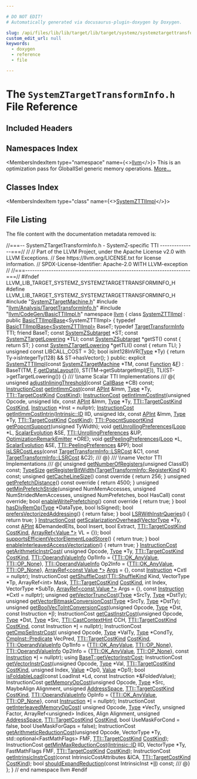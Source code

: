 ```yaml
---

# DO NOT EDIT!
# Automatically generated via docusaurus-plugin-doxygen by Doxygen.

slug: /api/files/lib/lib/target/lib/target/systemz/systemztargettransforminfo-h
custom_edit_url: null
keywords:
  - doxygen
  - reference
  - file

---
```





# The `SystemZTargetTransformInfo.h` File Reference

<DoxygenPage pluginConfig={pluginConfig}>



## Included Headers

<IncludesList>
<IncludesListItem
  filePath="SystemZTargetMachine.h"
  permalink="/docs/api/files/lib/lib/target/lib/target/systemz/systemztargetmachine-h"
  isLocal="true" />
<IncludesListItem
  filePath="llvm/Analysis/TargetTransformInfo.h"
  permalink="/docs/api/files/include/include/llvm/include/llvm/analysis/targettransforminfo-h"
  isLocal="true" />
<IncludesListItem
  filePath="llvm/CodeGen/BasicTTIImpl.h"
  permalink="/docs/api/files/include/include/llvm/include/llvm/codegen/basicttiimpl-h"
  isLocal="true" />
</IncludesList>

## Namespaces Index

<MembersIndex>

<MembersIndexItem
  type="namespace"
  name={<><a href="/docs/api/namespaces/llvm">llvm</a></>}>
This is an optimization pass for GlobalISel generic memory operations. <a href="/docs/api/namespaces/llvm/#details">More...</a>
</MembersIndexItem>

</MembersIndex>

## Classes Index

<MembersIndex>

<MembersIndexItem
  type="class"
  name={<><a href="/docs/api/classes/llvm/systemzttiimpl">SystemZTTIImpl</a></>}>
</MembersIndexItem>

</MembersIndex>


## File Listing

The file content with the documentation metadata removed is:

<ProgramListing>

<Link id="l00001" /><CodeLine lineNumber="1"><Highlight kind="comment">//===-- SystemZTargetTransformInfo.h - SystemZ-specific TTI ---------------===//</Highlight><Highlight kind="normal"></Highlight></CodeLine>
<Link id="l00002" /><CodeLine lineNumber="2"><Highlight kind="normal"></Highlight><Highlight kind="comment">//</Highlight><Highlight kind="normal"></Highlight></CodeLine>
<Link id="l00003" /><CodeLine lineNumber="3"><Highlight kind="normal"></Highlight><Highlight kind="comment">// Part of the LLVM Project, under the Apache License v2.0 with LLVM Exceptions.</Highlight><Highlight kind="normal"></Highlight></CodeLine>
<Link id="l00004" /><CodeLine lineNumber="4"><Highlight kind="normal"></Highlight><Highlight kind="comment">// See https://llvm.org/LICENSE.txt for license information.</Highlight><Highlight kind="normal"></Highlight></CodeLine>
<Link id="l00005" /><CodeLine lineNumber="5"><Highlight kind="normal"></Highlight><Highlight kind="comment">// SPDX-License-Identifier: Apache-2.0 WITH LLVM-exception</Highlight><Highlight kind="normal"></Highlight></CodeLine>
<Link id="l00006" /><CodeLine lineNumber="6"><Highlight kind="normal"></Highlight><Highlight kind="comment">//</Highlight><Highlight kind="normal"></Highlight></CodeLine>
<Link id="l00007" /><CodeLine lineNumber="7"><Highlight kind="normal"></Highlight><Highlight kind="comment">//===----------------------------------------------------------------------===//</Highlight><Highlight kind="normal"></Highlight></CodeLine>
<Link id="l00008" /><CodeLine lineNumber="8"><Highlight kind="normal"></Highlight></CodeLine>
<Link id="l00009" /><CodeLine lineNumber="9"><Highlight kind="normal"></Highlight><Highlight kind="preprocessor">#ifndef LLVM&#95;LIB&#95;TARGET&#95;SYSTEMZ&#95;SYSTEMZTARGETTRANSFORMINFO&#95;H</Highlight><Highlight kind="normal"></Highlight></CodeLine>
<Link id="l00010" /><CodeLine lineNumber="10"><Highlight kind="normal"></Highlight><Highlight kind="preprocessor">#define LLVM&#95;LIB&#95;TARGET&#95;SYSTEMZ&#95;SYSTEMZTARGETTRANSFORMINFO&#95;H</Highlight><Highlight kind="normal"></Highlight></CodeLine>
<Link id="l00011" /><CodeLine lineNumber="11"><Highlight kind="normal"></Highlight></CodeLine>
<Link id="l00012" /><CodeLine lineNumber="12"><Highlight kind="normal"></Highlight><Highlight kind="preprocessor">#include &quot;<a href="/docs/api/files/lib/lib/target/lib/target/systemz/systemztargetmachine-h">SystemZTargetMachine.h</a>&quot;</Highlight><Highlight kind="normal"></Highlight></CodeLine>
<Link id="l00013" /><CodeLine lineNumber="13"><Highlight kind="normal"></Highlight><Highlight kind="preprocessor">#include &quot;<a href="/docs/api/files/include/include/llvm/include/llvm/analysis/targettransforminfo-h">llvm/Analysis/TargetTransformInfo.h</a>&quot;</Highlight><Highlight kind="normal"></Highlight></CodeLine>
<Link id="l00014" /><CodeLine lineNumber="14"><Highlight kind="normal"></Highlight><Highlight kind="preprocessor">#include &quot;<a href="/docs/api/files/include/include/llvm/include/llvm/codegen/basicttiimpl-h">llvm/CodeGen/BasicTTIImpl.h</a>&quot;</Highlight><Highlight kind="normal"></Highlight></CodeLine>
<Link id="l00015" /><CodeLine lineNumber="15"><Highlight kind="normal"></Highlight></CodeLine>
<Link id="l00016" /><CodeLine lineNumber="16"><Highlight kind="normal"></Highlight><Highlight kind="keyword">namespace </Highlight><Highlight kind="normal"><a href="/docs/api/namespaces/llvm">llvm</a> &#123;</Highlight></CodeLine>
<Link id="l00017" /><CodeLine lineNumber="17"><Highlight kind="normal"></Highlight></CodeLine>
<Link id="l00018" /><CodeLine lineNumber="18" lineLink="/docs/api/classes/llvm/systemzttiimpl"><Highlight kind="normal"></Highlight><Highlight kind="keyword">class </Highlight><Highlight kind="normal"><a href="/docs/api/classes/llvm/systemzttiimpl/#a20f20bb8702090be204a92669b93427b">SystemZTTIImpl</a> : </Highlight><Highlight kind="keyword">public</Highlight><Highlight kind="normal"> <a href="/docs/api/classes/llvm/basicttiimplbase/#af27fe55e5ff1f0cb622c503314c9faa3">BasicTTIImplBase</a>&lt;SystemZTTIImpl&gt; &#123;</Highlight></CodeLine>
<Link id="l00019" /><CodeLine lineNumber="19"><Highlight kind="normal">  </Highlight><Highlight kind="keyword">typedef</Highlight><Highlight kind="normal"> <a href="/docs/api/classes/llvm/basicttiimplbase/#af27fe55e5ff1f0cb622c503314c9faa3">BasicTTIImplBase&lt;SystemZTTIImpl&gt;</a> BaseT;</Highlight></CodeLine>
<Link id="l00020" /><CodeLine lineNumber="20"><Highlight kind="normal">  </Highlight><Highlight kind="keyword">typedef</Highlight><Highlight kind="normal"> <a href="/docs/api/classes/llvm/targettransforminfo">TargetTransformInfo</a> TTI;</Highlight></CodeLine>
<Link id="l00021" /><CodeLine lineNumber="21"><Highlight kind="normal">  </Highlight><Highlight kind="keyword">friend</Highlight><Highlight kind="normal"> BaseT;</Highlight></CodeLine>
<Link id="l00022" /><CodeLine lineNumber="22"><Highlight kind="normal"></Highlight></CodeLine>
<Link id="l00023" /><CodeLine lineNumber="23"><Highlight kind="normal">  </Highlight><Highlight kind="keyword">const</Highlight><Highlight kind="normal"> <a href="/docs/api/classes/llvm/systemzsubtarget">SystemZSubtarget</a> &#42;ST;</Highlight></CodeLine>
<Link id="l00024" /><CodeLine lineNumber="24"><Highlight kind="normal">  </Highlight><Highlight kind="keyword">const</Highlight><Highlight kind="normal"> <a href="/docs/api/classes/llvm/systemztargetlowering">SystemZTargetLowering</a> &#42;TLI;</Highlight></CodeLine>
<Link id="l00025" /><CodeLine lineNumber="25"><Highlight kind="normal"></Highlight></CodeLine>
<Link id="l00026" /><CodeLine lineNumber="26"><Highlight kind="normal">  </Highlight><Highlight kind="keyword">const</Highlight><Highlight kind="normal"> <a href="/docs/api/classes/llvm/systemzsubtarget">SystemZSubtarget</a> &#42;getST()</Highlight><Highlight kind="keyword"> const </Highlight><Highlight kind="normal">&#123; </Highlight><Highlight kind="keywordflow">return</Highlight><Highlight kind="normal"> ST; &#125;</Highlight></CodeLine>
<Link id="l00027" /><CodeLine lineNumber="27"><Highlight kind="normal">  </Highlight><Highlight kind="keyword">const</Highlight><Highlight kind="normal"> <a href="/docs/api/classes/llvm/systemztargetlowering">SystemZTargetLowering</a> &#42;getTLI()</Highlight><Highlight kind="keyword"> const </Highlight><Highlight kind="normal">&#123; </Highlight><Highlight kind="keywordflow">return</Highlight><Highlight kind="normal"> TLI; &#125;</Highlight></CodeLine>
<Link id="l00028" /><CodeLine lineNumber="28"><Highlight kind="normal"></Highlight></CodeLine>
<Link id="l00029" /><CodeLine lineNumber="29"><Highlight kind="normal">  </Highlight><Highlight kind="keywordtype">unsigned</Highlight><Highlight kind="normal"> </Highlight><Highlight kind="keyword">const</Highlight><Highlight kind="normal"> LIBCALL&#95;COST = 30;</Highlight></CodeLine>
<Link id="l00030" /><CodeLine lineNumber="30"><Highlight kind="normal"></Highlight></CodeLine>
<Link id="l00031" /><CodeLine lineNumber="31"><Highlight kind="normal">  </Highlight><Highlight kind="keywordtype">bool</Highlight><Highlight kind="normal"> isInt128InVR(<a href="/docs/api/classes/llvm/type">Type</a> &#42;Ty) &#123; </Highlight><Highlight kind="keywordflow">return</Highlight><Highlight kind="normal"> Ty-&gt;isIntegerTy(128) &amp;&amp; ST-&gt;hasVector(); &#125;</Highlight></CodeLine>
<Link id="l00032" /><CodeLine lineNumber="32"><Highlight kind="normal"></Highlight></CodeLine>
<Link id="l00033" /><CodeLine lineNumber="33"><Highlight kind="normal"></Highlight><Highlight kind="keyword">public</Highlight><Highlight kind="normal">:</Highlight></CodeLine>
<Link id="l00034" /><CodeLine lineNumber="34" lineLink="/docs/api/classes/llvm/systemzttiimpl/#a20f20bb8702090be204a92669b93427b"><Highlight kind="normal">  </Highlight><Highlight kind="keyword">explicit</Highlight><Highlight kind="normal"> <a href="/docs/api/classes/llvm/systemzttiimpl/#a20f20bb8702090be204a92669b93427b">SystemZTTIImpl</a>(</Highlight><Highlight kind="keyword">const</Highlight><Highlight kind="normal"> <a href="/docs/api/classes/llvm/systemztargetmachine">SystemZTargetMachine</a> &#42;TM, </Highlight><Highlight kind="keyword">const</Highlight><Highlight kind="normal"> <a href="/docs/api/classes/llvm/function">Function</a> &amp;<a href="/docs/api/files/lib/lib/support/md5-cpp/#a96d73bbd7af15cb1fc38c3f4a3bd82e9">F</a>)</Highlight></CodeLine>
<Link id="l00035" /><CodeLine lineNumber="35"><Highlight kind="normal">      : BaseT(TM, <a href="/docs/api/files/lib/lib/support/md5-cpp/#a96d73bbd7af15cb1fc38c3f4a3bd82e9">F</a>.<a href="/docs/api/classes/llvm/targettransforminfoimplbase/#a01aadd7eea7124cd9f5cd7cea37d8dab">getDataLayout</a>()), ST(TM-&gt;getSubtargetImpl(<a href="/docs/api/files/lib/lib/support/md5-cpp/#a96d73bbd7af15cb1fc38c3f4a3bd82e9">F</a>)),</Highlight></CodeLine>
<Link id="l00036" /><CodeLine lineNumber="36"><Highlight kind="normal">        TLI(ST-&gt;getTargetLowering()) &#123;&#125;</Highlight></CodeLine>
<Link id="l00037" /><CodeLine lineNumber="37"><Highlight kind="normal"></Highlight><Highlight kind="comment"></Highlight></CodeLine>
<Link id="l00038" /><CodeLine lineNumber="38"><Highlight kind="comment">  /// \\name Scalar TTI Implementations</Highlight></CodeLine>
<Link id="l00039" /><CodeLine lineNumber="39"><Highlight kind="comment">  /// @&#123;</Highlight><Highlight kind="normal"></Highlight></CodeLine>
<Link id="l00040" /><CodeLine lineNumber="40"><Highlight kind="normal"></Highlight></CodeLine>
<Link id="l00041" /><CodeLine lineNumber="41"><Highlight kind="normal">  </Highlight><Highlight kind="keywordtype">unsigned</Highlight><Highlight kind="normal"> <a href="/docs/api/classes/llvm/systemzttiimpl/#a6396da6d0b65cef8693b0aedd06f31e3">adjustInliningThreshold</a>(</Highlight><Highlight kind="keyword">const</Highlight><Highlight kind="normal"> <a href="/docs/api/classes/llvm/callbase">CallBase</a> &#42;CB) </Highlight><Highlight kind="keyword">const</Highlight><Highlight kind="normal">;</Highlight></CodeLine>
<Link id="l00042" /><CodeLine lineNumber="42"><Highlight kind="normal"></Highlight></CodeLine>
<Link id="l00043" /><CodeLine lineNumber="43"><Highlight kind="normal">  <a href="/docs/api/classes/llvm/instructioncost">InstructionCost</a> <a href="/docs/api/classes/llvm/systemzttiimpl/#a16e32182d059b74f0c3af9ccbd5ec57a">getIntImmCost</a>(</Highlight><Highlight kind="keyword">const</Highlight><Highlight kind="normal"> <a href="/docs/api/classes/llvm/apint">APInt</a> &amp;Imm, <a href="/docs/api/classes/llvm/type">Type</a> &#42;Ty,</Highlight></CodeLine>
<Link id="l00044" /><CodeLine lineNumber="44"><Highlight kind="normal">                                <a href="/docs/api/classes/llvm/targettransforminfo/#a706f223f760b55668fbae74202b816bb">TTI::TargetCostKind</a> <a href="/docs/api/files/lib/lib/analysis/costmodel-cpp/#a162d8b2b3865594d1e14d828d2b8336a">CostKind</a>);</Highlight></CodeLine>
<Link id="l00045" /><CodeLine lineNumber="45"><Highlight kind="normal"></Highlight></CodeLine>
<Link id="l00046" /><CodeLine lineNumber="46"><Highlight kind="normal">  <a href="/docs/api/classes/llvm/instructioncost">InstructionCost</a> <a href="/docs/api/classes/llvm/systemzttiimpl/#ac930342d40facdf25b725f3b07c968e6">getIntImmCostInst</a>(</Highlight><Highlight kind="keywordtype">unsigned</Highlight><Highlight kind="normal"> Opcode, </Highlight><Highlight kind="keywordtype">unsigned</Highlight><Highlight kind="normal"> Idx,</Highlight></CodeLine>
<Link id="l00047" /><CodeLine lineNumber="47"><Highlight kind="normal">                                    </Highlight><Highlight kind="keyword">const</Highlight><Highlight kind="normal"> <a href="/docs/api/classes/llvm/apint">APInt</a> &amp;Imm, <a href="/docs/api/classes/llvm/type">Type</a> &#42;Ty,</Highlight></CodeLine>
<Link id="l00048" /><CodeLine lineNumber="48"><Highlight kind="normal">                                    <a href="/docs/api/classes/llvm/targettransforminfo/#a706f223f760b55668fbae74202b816bb">TTI::TargetCostKind</a> <a href="/docs/api/files/lib/lib/analysis/costmodel-cpp/#a162d8b2b3865594d1e14d828d2b8336a">CostKind</a>,</Highlight></CodeLine>
<Link id="l00049" /><CodeLine lineNumber="49"><Highlight kind="normal">                                    <a href="/docs/api/classes/llvm/instruction">Instruction</a> &#42;Inst = </Highlight><Highlight kind="keyword">nullptr</Highlight><Highlight kind="normal">);</Highlight></CodeLine>
<Link id="l00050" /><CodeLine lineNumber="50"><Highlight kind="normal">  <a href="/docs/api/classes/llvm/instructioncost">InstructionCost</a> <a href="/docs/api/classes/llvm/systemzttiimpl/#ae6ef5f0ba206c999c821489993e46edb">getIntImmCostIntrin</a>(<a href="/docs/api/namespaces/llvm/intrinsic/#a80add6b3b1cdaec560907995127adc16">Intrinsic::ID</a> IID, </Highlight><Highlight kind="keywordtype">unsigned</Highlight><Highlight kind="normal"> Idx,</Highlight></CodeLine>
<Link id="l00051" /><CodeLine lineNumber="51"><Highlight kind="normal">                                      </Highlight><Highlight kind="keyword">const</Highlight><Highlight kind="normal"> <a href="/docs/api/classes/llvm/apint">APInt</a> &amp;Imm, <a href="/docs/api/classes/llvm/type">Type</a> &#42;Ty,</Highlight></CodeLine>
<Link id="l00052" /><CodeLine lineNumber="52"><Highlight kind="normal">                                      <a href="/docs/api/classes/llvm/targettransforminfo/#a706f223f760b55668fbae74202b816bb">TTI::TargetCostKind</a> <a href="/docs/api/files/lib/lib/analysis/costmodel-cpp/#a162d8b2b3865594d1e14d828d2b8336a">CostKind</a>);</Highlight></CodeLine>
<Link id="l00053" /><CodeLine lineNumber="53"><Highlight kind="normal"></Highlight></CodeLine>
<Link id="l00054" /><CodeLine lineNumber="54"><Highlight kind="normal">  <a href="/docs/api/classes/llvm/targettransforminfo/#aa4c17e89b1ef061ed69f42b7cee93dbe">TTI::PopcntSupportKind</a> <a href="/docs/api/classes/llvm/systemzttiimpl/#a2c79f9c396826f7d6442ad29d9c8561a">getPopcntSupport</a>(</Highlight><Highlight kind="keywordtype">unsigned</Highlight><Highlight kind="normal"> TyWidth);</Highlight></CodeLine>
<Link id="l00055" /><CodeLine lineNumber="55"><Highlight kind="normal"></Highlight></CodeLine>
<Link id="l00056" /><CodeLine lineNumber="56"><Highlight kind="normal">  </Highlight><Highlight kind="keywordtype">void</Highlight><Highlight kind="normal"> <a href="/docs/api/classes/llvm/systemzttiimpl/#a99733e87982c752be1218b2d87e592b9">getUnrollingPreferences</a>(<a href="/docs/api/classes/llvm/loop">Loop</a> &#42;L, <a href="/docs/api/classes/llvm/scalarevolution">ScalarEvolution</a> &amp;SE,</Highlight></CodeLine>
<Link id="l00057" /><CodeLine lineNumber="57"><Highlight kind="normal">                               <a href="/docs/api/structs/llvm/targettransforminfo/unrollingpreferences">TTI::UnrollingPreferences</a> &amp;UP,</Highlight></CodeLine>
<Link id="l00058" /><CodeLine lineNumber="58"><Highlight kind="normal">                               <a href="/docs/api/classes/llvm/optimizationremarkemitter">OptimizationRemarkEmitter</a> &#42;ORE);</Highlight></CodeLine>
<Link id="l00059" /><CodeLine lineNumber="59"><Highlight kind="normal"></Highlight></CodeLine>
<Link id="l00060" /><CodeLine lineNumber="60"><Highlight kind="normal">  </Highlight><Highlight kind="keywordtype">void</Highlight><Highlight kind="normal"> <a href="/docs/api/classes/llvm/systemzttiimpl/#a04bb162707335d2cfac99b1fcd9a387a">getPeelingPreferences</a>(<a href="/docs/api/classes/llvm/loop">Loop</a> &#42;L, <a href="/docs/api/classes/llvm/scalarevolution">ScalarEvolution</a> &amp;SE,</Highlight></CodeLine>
<Link id="l00061" /><CodeLine lineNumber="61"><Highlight kind="normal">                             <a href="/docs/api/structs/llvm/targettransforminfo/peelingpreferences">TTI::PeelingPreferences</a> &amp;PP);</Highlight></CodeLine>
<Link id="l00062" /><CodeLine lineNumber="62"><Highlight kind="normal"></Highlight></CodeLine>
<Link id="l00063" /><CodeLine lineNumber="63"><Highlight kind="normal">  </Highlight><Highlight kind="keywordtype">bool</Highlight><Highlight kind="normal"> <a href="/docs/api/classes/llvm/systemzttiimpl/#aa07ee4a285d3e3e144b27bdd1cb7529b">isLSRCostLess</a>(</Highlight><Highlight kind="keyword">const</Highlight><Highlight kind="normal"> <a href="/docs/api/structs/llvm/targettransforminfo/lsrcost">TargetTransformInfo::LSRCost</a> &amp;C1,</Highlight></CodeLine>
<Link id="l00064" /><CodeLine lineNumber="64"><Highlight kind="normal">                     </Highlight><Highlight kind="keyword">const</Highlight><Highlight kind="normal"> <a href="/docs/api/structs/llvm/targettransforminfo/lsrcost">TargetTransformInfo::LSRCost</a> &amp;C2);</Highlight><Highlight kind="comment"></Highlight></CodeLine>
<Link id="l00065" /><CodeLine lineNumber="65"><Highlight kind="comment">  /// @&#125;</Highlight><Highlight kind="normal"></Highlight></CodeLine>
<Link id="l00066" /><CodeLine lineNumber="66"><Highlight kind="normal"></Highlight><Highlight kind="comment"></Highlight></CodeLine>
<Link id="l00067" /><CodeLine lineNumber="67"><Highlight kind="comment">  /// \\name Vector TTI Implementations</Highlight></CodeLine>
<Link id="l00068" /><CodeLine lineNumber="68"><Highlight kind="comment">  /// @&#123;</Highlight><Highlight kind="normal"></Highlight></CodeLine>
<Link id="l00069" /><CodeLine lineNumber="69"><Highlight kind="normal"></Highlight></CodeLine>
<Link id="l00070" /><CodeLine lineNumber="70"><Highlight kind="normal">  </Highlight><Highlight kind="keywordtype">unsigned</Highlight><Highlight kind="normal"> <a href="/docs/api/classes/llvm/systemzttiimpl/#a2c3592225ac76b22e45e2a24dc159be8">getNumberOfRegisters</a>(</Highlight><Highlight kind="keywordtype">unsigned</Highlight><Highlight kind="normal"> ClassID) </Highlight><Highlight kind="keyword">const</Highlight><Highlight kind="normal">;</Highlight></CodeLine>
<Link id="l00071" /><CodeLine lineNumber="71"><Highlight kind="normal">  <a href="/docs/api/classes/llvm/typesize">TypeSize</a> <a href="/docs/api/classes/llvm/systemzttiimpl/#ad57ed85603b397523b651a6fc8feff16">getRegisterBitWidth</a>(<a href="/docs/api/classes/llvm/targettransforminfo/#a8bb3b1ccf19b8c85429b777dfa4a0166">TargetTransformInfo::RegisterKind</a> K) </Highlight><Highlight kind="keyword">const</Highlight><Highlight kind="normal">;</Highlight></CodeLine>
<Link id="l00072" /><CodeLine lineNumber="72"><Highlight kind="normal"></Highlight></CodeLine>
<Link id="l00073" /><CodeLine lineNumber="73" lineLink="/docs/api/classes/llvm/systemzttiimpl/#ae7e78a33281eaaf235064ff5e757008b"><Highlight kind="normal">  </Highlight><Highlight kind="keywordtype">unsigned</Highlight><Highlight kind="normal"> <a href="/docs/api/classes/llvm/systemzttiimpl/#ae7e78a33281eaaf235064ff5e757008b">getCacheLineSize</a>()</Highlight><Highlight kind="keyword"> const override </Highlight><Highlight kind="normal">&#123; </Highlight><Highlight kind="keywordflow">return</Highlight><Highlight kind="normal"> 256; &#125;</Highlight></CodeLine>
<Link id="l00074" /><CodeLine lineNumber="74" lineLink="/docs/api/classes/llvm/systemzttiimpl/#a6fbe51caa31457ddd03d9bbfd66ec197"><Highlight kind="normal">  </Highlight><Highlight kind="keywordtype">unsigned</Highlight><Highlight kind="normal"> <a href="/docs/api/classes/llvm/systemzttiimpl/#a6fbe51caa31457ddd03d9bbfd66ec197">getPrefetchDistance</a>()</Highlight><Highlight kind="keyword"> const override </Highlight><Highlight kind="normal">&#123; </Highlight><Highlight kind="keywordflow">return</Highlight><Highlight kind="normal"> 4500; &#125;</Highlight></CodeLine>
<Link id="l00075" /><CodeLine lineNumber="75"><Highlight kind="normal">  </Highlight><Highlight kind="keywordtype">unsigned</Highlight><Highlight kind="normal"> <a href="/docs/api/classes/llvm/systemzttiimpl/#a5c9480a0457113135f239eea6aa9bbf2">getMinPrefetchStride</a>(</Highlight><Highlight kind="keywordtype">unsigned</Highlight><Highlight kind="normal"> NumMemAccesses,</Highlight></CodeLine>
<Link id="l00076" /><CodeLine lineNumber="76"><Highlight kind="normal">                                </Highlight><Highlight kind="keywordtype">unsigned</Highlight><Highlight kind="normal"> NumStridedMemAccesses,</Highlight></CodeLine>
<Link id="l00077" /><CodeLine lineNumber="77"><Highlight kind="normal">                                </Highlight><Highlight kind="keywordtype">unsigned</Highlight><Highlight kind="normal"> NumPrefetches,</Highlight></CodeLine>
<Link id="l00078" /><CodeLine lineNumber="78"><Highlight kind="normal">                                </Highlight><Highlight kind="keywordtype">bool</Highlight><Highlight kind="normal"> HasCall) </Highlight><Highlight kind="keyword">const override</Highlight><Highlight kind="normal">;</Highlight></CodeLine>
<Link id="l00079" /><CodeLine lineNumber="79" lineLink="/docs/api/classes/llvm/systemzttiimpl/#a22cede6f1910f2680b755260e7f19f31"><Highlight kind="normal">  </Highlight><Highlight kind="keywordtype">bool</Highlight><Highlight kind="normal"> <a href="/docs/api/classes/llvm/systemzttiimpl/#a22cede6f1910f2680b755260e7f19f31">enableWritePrefetching</a>()</Highlight><Highlight kind="keyword"> const override </Highlight><Highlight kind="normal">&#123; </Highlight><Highlight kind="keywordflow">return</Highlight><Highlight kind="normal"> </Highlight><Highlight kind="keyword">true</Highlight><Highlight kind="normal">; &#125;</Highlight></CodeLine>
<Link id="l00080" /><CodeLine lineNumber="80"><Highlight kind="normal"></Highlight></CodeLine>
<Link id="l00081" /><CodeLine lineNumber="81"><Highlight kind="normal">  </Highlight><Highlight kind="keywordtype">bool</Highlight><Highlight kind="normal"> <a href="/docs/api/classes/llvm/systemzttiimpl/#af06956f4bacf1c2d150c176648e0b244">hasDivRemOp</a>(<a href="/docs/api/classes/llvm/type">Type</a> &#42;DataType, </Highlight><Highlight kind="keywordtype">bool</Highlight><Highlight kind="normal"> IsSigned);</Highlight></CodeLine>
<Link id="l00082" /><CodeLine lineNumber="82" lineLink="/docs/api/classes/llvm/systemzttiimpl/#af74190c25e29bc3bcc7ed354247a626e"><Highlight kind="normal">  </Highlight><Highlight kind="keywordtype">bool</Highlight><Highlight kind="normal"> <a href="/docs/api/classes/llvm/systemzttiimpl/#af74190c25e29bc3bcc7ed354247a626e">prefersVectorizedAddressing</a>() &#123; </Highlight><Highlight kind="keywordflow">return</Highlight><Highlight kind="normal"> </Highlight><Highlight kind="keyword">false</Highlight><Highlight kind="normal">; &#125;</Highlight></CodeLine>
<Link id="l00083" /><CodeLine lineNumber="83" lineLink="/docs/api/classes/llvm/systemzttiimpl/#ad93835d1a6eb93fe9b8db8cb0d887b34"><Highlight kind="normal">  </Highlight><Highlight kind="keywordtype">bool</Highlight><Highlight kind="normal"> <a href="/docs/api/classes/llvm/systemzttiimpl/#ad93835d1a6eb93fe9b8db8cb0d887b34">LSRWithInstrQueries</a>() &#123; </Highlight><Highlight kind="keywordflow">return</Highlight><Highlight kind="normal"> </Highlight><Highlight kind="keyword">true</Highlight><Highlight kind="normal">; &#125;</Highlight></CodeLine>
<Link id="l00084" /><CodeLine lineNumber="84"><Highlight kind="normal">  <a href="/docs/api/classes/llvm/instructioncost">InstructionCost</a> <a href="/docs/api/classes/llvm/systemzttiimpl/#abf54ff8f66bc899700aaf8887f85313c">getScalarizationOverhead</a>(<a href="/docs/api/classes/llvm/vectortype">VectorType</a> &#42;Ty,</Highlight></CodeLine>
<Link id="l00085" /><CodeLine lineNumber="85"><Highlight kind="normal">                                           </Highlight><Highlight kind="keyword">const</Highlight><Highlight kind="normal"> <a href="/docs/api/classes/llvm/apint">APInt</a> &amp;DemandedElts,</Highlight></CodeLine>
<Link id="l00086" /><CodeLine lineNumber="86"><Highlight kind="normal">                                           </Highlight><Highlight kind="keywordtype">bool</Highlight><Highlight kind="normal"> Insert, </Highlight><Highlight kind="keywordtype">bool</Highlight><Highlight kind="normal"> Extract,</Highlight></CodeLine>
<Link id="l00087" /><CodeLine lineNumber="87"><Highlight kind="normal">                                           <a href="/docs/api/classes/llvm/targettransforminfo/#a706f223f760b55668fbae74202b816bb">TTI::TargetCostKind</a> <a href="/docs/api/files/lib/lib/analysis/costmodel-cpp/#a162d8b2b3865594d1e14d828d2b8336a">CostKind</a>,</Highlight></CodeLine>
<Link id="l00088" /><CodeLine lineNumber="88"><Highlight kind="normal">                                           <a href="/docs/api/classes/llvm/arrayref">ArrayRef&lt;Value &#42;&gt;</a> VL = &#123;&#125;);</Highlight></CodeLine>
<Link id="l00089" /><CodeLine lineNumber="89" lineLink="/docs/api/classes/llvm/systemzttiimpl/#ab6e540f7d559ef1538c07c6d4f49b013"><Highlight kind="normal">  </Highlight><Highlight kind="keywordtype">bool</Highlight><Highlight kind="normal"> <a href="/docs/api/classes/llvm/systemzttiimpl/#ab6e540f7d559ef1538c07c6d4f49b013">supportsEfficientVectorElementLoadStore</a>() &#123; </Highlight><Highlight kind="keywordflow">return</Highlight><Highlight kind="normal"> </Highlight><Highlight kind="keyword">true</Highlight><Highlight kind="normal">; &#125;</Highlight></CodeLine>
<Link id="l00090" /><CodeLine lineNumber="90" lineLink="/docs/api/classes/llvm/systemzttiimpl/#a1554a59c0c33d5fe2cf30470c2601089"><Highlight kind="normal">  </Highlight><Highlight kind="keywordtype">bool</Highlight><Highlight kind="normal"> <a href="/docs/api/classes/llvm/systemzttiimpl/#a1554a59c0c33d5fe2cf30470c2601089">enableInterleavedAccessVectorization</a>() &#123; </Highlight><Highlight kind="keywordflow">return</Highlight><Highlight kind="normal"> </Highlight><Highlight kind="keyword">true</Highlight><Highlight kind="normal">; &#125;</Highlight></CodeLine>
<Link id="l00091" /><CodeLine lineNumber="91"><Highlight kind="normal"></Highlight></CodeLine>
<Link id="l00092" /><CodeLine lineNumber="92"><Highlight kind="normal">  <a href="/docs/api/classes/llvm/instructioncost">InstructionCost</a> <a href="/docs/api/classes/llvm/systemzttiimpl/#acb4134cc102c16e03344a4b4b21f1ea7">getArithmeticInstrCost</a>(</Highlight></CodeLine>
<Link id="l00093" /><CodeLine lineNumber="93"><Highlight kind="normal">      </Highlight><Highlight kind="keywordtype">unsigned</Highlight><Highlight kind="normal"> Opcode, <a href="/docs/api/classes/llvm/type">Type</a> &#42;Ty, <a href="/docs/api/classes/llvm/targettransforminfo/#a706f223f760b55668fbae74202b816bb">TTI::TargetCostKind</a> <a href="/docs/api/files/lib/lib/analysis/costmodel-cpp/#a162d8b2b3865594d1e14d828d2b8336a">CostKind</a>,</Highlight></CodeLine>
<Link id="l00094" /><CodeLine lineNumber="94"><Highlight kind="normal">      <a href="/docs/api/structs/llvm/targettransforminfo/operandvalueinfo">TTI::OperandValueInfo</a> Op1Info = &#123;<a href="/docs/api/classes/llvm/targettransforminfo/#afa38851d75434d1476444ac93f94cb4ca9c0eecea29e9fa58e4dac7ee32b9b2ac">TTI::OK&#95;AnyValue</a>, <a href="/docs/api/classes/llvm/targettransforminfo/#a733fb237f3037c95ed59de6055b176c5a2bc39e3785b29fe7bc4af768842a2072">TTI::OP&#95;None</a>&#125;,</Highlight></CodeLine>
<Link id="l00095" /><CodeLine lineNumber="95"><Highlight kind="normal">      <a href="/docs/api/structs/llvm/targettransforminfo/operandvalueinfo">TTI::OperandValueInfo</a> Op2Info = &#123;<a href="/docs/api/classes/llvm/targettransforminfo/#afa38851d75434d1476444ac93f94cb4ca9c0eecea29e9fa58e4dac7ee32b9b2ac">TTI::OK&#95;AnyValue</a>, <a href="/docs/api/classes/llvm/targettransforminfo/#a733fb237f3037c95ed59de6055b176c5a2bc39e3785b29fe7bc4af768842a2072">TTI::OP&#95;None</a>&#125;,</Highlight></CodeLine>
<Link id="l00096" /><CodeLine lineNumber="96"><Highlight kind="normal">      <a href="/docs/api/namespaces/llvm/#ab9c6b351507d3c0730f4290919d43a12">ArrayRef&lt;const Value &#42;&gt;</a> <a href="/docs/api/namespaces/llvm/amdgpu/hsamd/kernel/key/#a1958a762261549463a280bac3274d6d5">Args</a> = &#123;&#125;, </Highlight><Highlight kind="keyword">const</Highlight><Highlight kind="normal"> <a href="/docs/api/namespaces/llvm/sandboxir/#a75d3582b0f0bc7a5123de92ada301e97">Instruction</a> &#42;CxtI = </Highlight><Highlight kind="keyword">nullptr</Highlight><Highlight kind="normal">);</Highlight></CodeLine>
<Link id="l00097" /><CodeLine lineNumber="97"><Highlight kind="normal">  InstructionCost <a href="/docs/api/classes/llvm/systemzttiimpl/#ae962144c6afe1f7ebe533f328722d59c">getShuffleCost</a>(<a href="/docs/api/classes/llvm/targettransforminfo/#af46433d0e36d3f80afc3a8c67b5c53ec">TTI::ShuffleKind</a> Kind, VectorType &#42;Tp,</Highlight></CodeLine>
<Link id="l00098" /><CodeLine lineNumber="98"><Highlight kind="normal">                                 ArrayRef&lt;int&gt; Mask,</Highlight></CodeLine>
<Link id="l00099" /><CodeLine lineNumber="99"><Highlight kind="normal">                                 <a href="/docs/api/classes/llvm/targettransforminfo/#a706f223f760b55668fbae74202b816bb">TTI::TargetCostKind</a> <a href="/docs/api/files/lib/lib/analysis/costmodel-cpp/#a162d8b2b3865594d1e14d828d2b8336a">CostKind</a>, </Highlight><Highlight kind="keywordtype">int</Highlight><Highlight kind="normal"> Index,</Highlight></CodeLine>
<Link id="l00100" /><CodeLine lineNumber="100"><Highlight kind="normal">                                 VectorType &#42;SubTp,</Highlight></CodeLine>
<Link id="l00101" /><CodeLine lineNumber="101"><Highlight kind="normal">                                 <a href="/docs/api/namespaces/llvm/#ab9c6b351507d3c0730f4290919d43a12">ArrayRef&lt;const Value &#42;&gt;</a> Args = &#123;&#125;,</Highlight></CodeLine>
<Link id="l00102" /><CodeLine lineNumber="102"><Highlight kind="normal">                                 </Highlight><Highlight kind="keyword">const</Highlight><Highlight kind="normal"> <a href="/docs/api/namespaces/llvm/sandboxir/#a75d3582b0f0bc7a5123de92ada301e97">Instruction</a> &#42;CxtI = </Highlight><Highlight kind="keyword">nullptr</Highlight><Highlight kind="normal">);</Highlight></CodeLine>
<Link id="l00103" /><CodeLine lineNumber="103"><Highlight kind="normal">  </Highlight><Highlight kind="keywordtype">unsigned</Highlight><Highlight kind="normal"> <a href="/docs/api/classes/llvm/systemzttiimpl/#a694f0a06fb32a28862ef184803eaadd8">getVectorTruncCost</a>(<a href="/docs/api/files/include/include/llvm/include/llvm/demangle/itaniumdemangle-h/#a88ee8e4eea43084bd8964682683da88caa1fa27779242b4902f7ae3bdd5c6d508">Type</a> &#42;SrcTy, <a href="/docs/api/files/include/include/llvm/include/llvm/demangle/itaniumdemangle-h/#a88ee8e4eea43084bd8964682683da88caa1fa27779242b4902f7ae3bdd5c6d508">Type</a> &#42;DstTy);</Highlight></CodeLine>
<Link id="l00104" /><CodeLine lineNumber="104"><Highlight kind="normal">  </Highlight><Highlight kind="keywordtype">unsigned</Highlight><Highlight kind="normal"> <a href="/docs/api/classes/llvm/systemzttiimpl/#ac9187fccb0fa44ecfef081f99dd17029">getVectorBitmaskConversionCost</a>(<a href="/docs/api/files/include/include/llvm/include/llvm/demangle/itaniumdemangle-h/#a88ee8e4eea43084bd8964682683da88caa1fa27779242b4902f7ae3bdd5c6d508">Type</a> &#42;SrcTy, <a href="/docs/api/files/include/include/llvm/include/llvm/demangle/itaniumdemangle-h/#a88ee8e4eea43084bd8964682683da88caa1fa27779242b4902f7ae3bdd5c6d508">Type</a> &#42;DstTy);</Highlight></CodeLine>
<Link id="l00105" /><CodeLine lineNumber="105"><Highlight kind="normal">  </Highlight><Highlight kind="keywordtype">unsigned</Highlight><Highlight kind="normal"> <a href="/docs/api/classes/llvm/systemzttiimpl/#a3b9c7d767cfaf2223fec3170abc7be03">getBoolVecToIntConversionCost</a>(</Highlight><Highlight kind="keywordtype">unsigned</Highlight><Highlight kind="normal"> Opcode, <a href="/docs/api/files/include/include/llvm/include/llvm/demangle/itaniumdemangle-h/#a88ee8e4eea43084bd8964682683da88caa1fa27779242b4902f7ae3bdd5c6d508">Type</a> &#42;Dst,</Highlight></CodeLine>
<Link id="l00106" /><CodeLine lineNumber="106"><Highlight kind="normal">                                         </Highlight><Highlight kind="keyword">const</Highlight><Highlight kind="normal"> Instruction &#42;<a href="/docs/api/files/lib/lib/support/md5-cpp/#ac0eafdc9ee161b71e7af98af736952fd">I</a>);</Highlight></CodeLine>
<Link id="l00107" /><CodeLine lineNumber="107"><Highlight kind="normal">  InstructionCost <a href="/docs/api/classes/llvm/systemzttiimpl/#ab3f2b8802cc38cd06a851443f6412807">getCastInstrCost</a>(</Highlight><Highlight kind="keywordtype">unsigned</Highlight><Highlight kind="normal"> Opcode, <a href="/docs/api/files/include/include/llvm/include/llvm/demangle/itaniumdemangle-h/#a88ee8e4eea43084bd8964682683da88caa1fa27779242b4902f7ae3bdd5c6d508">Type</a> &#42;Dst, <a href="/docs/api/files/include/include/llvm/include/llvm/demangle/itaniumdemangle-h/#a88ee8e4eea43084bd8964682683da88caa1fa27779242b4902f7ae3bdd5c6d508">Type</a> &#42;Src,</Highlight></CodeLine>
<Link id="l00108" /><CodeLine lineNumber="108"><Highlight kind="normal">                                   <a href="/docs/api/classes/llvm/targettransforminfo/#af84cce349a77262269fd3f6756f37a64">TTI::CastContextHint</a> CCH,</Highlight></CodeLine>
<Link id="l00109" /><CodeLine lineNumber="109"><Highlight kind="normal">                                   <a href="/docs/api/classes/llvm/targettransforminfo/#a706f223f760b55668fbae74202b816bb">TTI::TargetCostKind</a> <a href="/docs/api/files/lib/lib/analysis/costmodel-cpp/#a162d8b2b3865594d1e14d828d2b8336a">CostKind</a>,</Highlight></CodeLine>
<Link id="l00110" /><CodeLine lineNumber="110"><Highlight kind="normal">                                   </Highlight><Highlight kind="keyword">const</Highlight><Highlight kind="normal"> Instruction &#42;<a href="/docs/api/files/lib/lib/support/md5-cpp/#ac0eafdc9ee161b71e7af98af736952fd">I</a> = </Highlight><Highlight kind="keyword">nullptr</Highlight><Highlight kind="normal">);</Highlight></CodeLine>
<Link id="l00111" /><CodeLine lineNumber="111"><Highlight kind="normal">  InstructionCost <a href="/docs/api/classes/llvm/systemzttiimpl/#a2c4d000d20a760827b31851c07d40a81">getCmpSelInstrCost</a>(</Highlight></CodeLine>
<Link id="l00112" /><CodeLine lineNumber="112"><Highlight kind="normal">      </Highlight><Highlight kind="keywordtype">unsigned</Highlight><Highlight kind="normal"> Opcode, <a href="/docs/api/files/include/include/llvm/include/llvm/demangle/itaniumdemangle-h/#a88ee8e4eea43084bd8964682683da88caa1fa27779242b4902f7ae3bdd5c6d508">Type</a> &#42;ValTy, <a href="/docs/api/files/include/include/llvm/include/llvm/demangle/itaniumdemangle-h/#a88ee8e4eea43084bd8964682683da88caa1fa27779242b4902f7ae3bdd5c6d508">Type</a> &#42;CondTy, <a href="/docs/api/classes/llvm/cmpinst/#a2be3583dac92a031fa1458d4d992c78b">CmpInst::Predicate</a> VecPred,</Highlight></CodeLine>
<Link id="l00113" /><CodeLine lineNumber="113"><Highlight kind="normal">      <a href="/docs/api/classes/llvm/targettransforminfo/#a706f223f760b55668fbae74202b816bb">TTI::TargetCostKind</a> <a href="/docs/api/files/lib/lib/analysis/costmodel-cpp/#a162d8b2b3865594d1e14d828d2b8336a">CostKind</a>,</Highlight></CodeLine>
<Link id="l00114" /><CodeLine lineNumber="114"><Highlight kind="normal">      <a href="/docs/api/structs/llvm/targettransforminfo/operandvalueinfo">TTI::OperandValueInfo</a> Op1Info = &#123;<a href="/docs/api/classes/llvm/targettransforminfo/#afa38851d75434d1476444ac93f94cb4ca9c0eecea29e9fa58e4dac7ee32b9b2ac">TTI::OK&#95;AnyValue</a>, <a href="/docs/api/classes/llvm/targettransforminfo/#a733fb237f3037c95ed59de6055b176c5a2bc39e3785b29fe7bc4af768842a2072">TTI::OP&#95;None</a>&#125;,</Highlight></CodeLine>
<Link id="l00115" /><CodeLine lineNumber="115"><Highlight kind="normal">      <a href="/docs/api/structs/llvm/targettransforminfo/operandvalueinfo">TTI::OperandValueInfo</a> Op2Info = &#123;<a href="/docs/api/classes/llvm/targettransforminfo/#afa38851d75434d1476444ac93f94cb4ca9c0eecea29e9fa58e4dac7ee32b9b2ac">TTI::OK&#95;AnyValue</a>, <a href="/docs/api/classes/llvm/targettransforminfo/#a733fb237f3037c95ed59de6055b176c5a2bc39e3785b29fe7bc4af768842a2072">TTI::OP&#95;None</a>&#125;,</Highlight></CodeLine>
<Link id="l00116" /><CodeLine lineNumber="116"><Highlight kind="normal">      </Highlight><Highlight kind="keyword">const</Highlight><Highlight kind="normal"> <a href="/docs/api/namespaces/llvm/sandboxir/#a75d3582b0f0bc7a5123de92ada301e97">Instruction</a> &#42;<a href="/docs/api/files/lib/lib/support/md5-cpp/#ac0eafdc9ee161b71e7af98af736952fd">I</a> = </Highlight><Highlight kind="keyword">nullptr</Highlight><Highlight kind="normal">);</Highlight></CodeLine>
<Link id="l00117" /><CodeLine lineNumber="117"><Highlight kind="normal">  </Highlight><Highlight kind="keyword">using </Highlight><Highlight kind="normal"><a href="/docs/api/classes/llvm/basicttiimplbase/#a27bfcb3dd99fa7a7ca8dc24eeac6e8e6">BaseT::getVectorInstrCost</a>;</Highlight></CodeLine>
<Link id="l00118" /><CodeLine lineNumber="118"><Highlight kind="normal">  InstructionCost <a href="/docs/api/classes/llvm/systemzttiimpl/#a6c3e2976aaa70cee37a6a3f35fba2a24">getVectorInstrCost</a>(</Highlight><Highlight kind="keywordtype">unsigned</Highlight><Highlight kind="normal"> Opcode, <a href="/docs/api/files/include/include/llvm/include/llvm/demangle/itaniumdemangle-h/#a88ee8e4eea43084bd8964682683da88caa1fa27779242b4902f7ae3bdd5c6d508">Type</a> &#42;Val,</Highlight></CodeLine>
<Link id="l00119" /><CodeLine lineNumber="119"><Highlight kind="normal">                                     <a href="/docs/api/classes/llvm/targettransforminfo/#a706f223f760b55668fbae74202b816bb">TTI::TargetCostKind</a> <a href="/docs/api/files/lib/lib/analysis/costmodel-cpp/#a162d8b2b3865594d1e14d828d2b8336a">CostKind</a>,</Highlight></CodeLine>
<Link id="l00120" /><CodeLine lineNumber="120"><Highlight kind="normal">                                     </Highlight><Highlight kind="keywordtype">unsigned</Highlight><Highlight kind="normal"> Index, <a href="/docs/api/namespaces/llvm/#a066e2a31a13d6520e52ae1944f194662">Value</a> &#42;Op0, <a href="/docs/api/namespaces/llvm/#a066e2a31a13d6520e52ae1944f194662">Value</a> &#42;Op1);</Highlight></CodeLine>
<Link id="l00121" /><CodeLine lineNumber="121"><Highlight kind="normal">  </Highlight><Highlight kind="keywordtype">bool</Highlight><Highlight kind="normal"> <a href="/docs/api/classes/llvm/systemzttiimpl/#a710fc966df72f9cae9f17ec7eb76f5e8">isFoldableLoad</a>(</Highlight><Highlight kind="keyword">const</Highlight><Highlight kind="normal"> LoadInst &#42;Ld, </Highlight><Highlight kind="keyword">const</Highlight><Highlight kind="normal"> Instruction &#42;&amp;FoldedValue);</Highlight></CodeLine>
<Link id="l00122" /><CodeLine lineNumber="122"><Highlight kind="normal">  InstructionCost</Highlight></CodeLine>
<Link id="l00123" /><CodeLine lineNumber="123"><Highlight kind="normal">  <a href="/docs/api/classes/llvm/systemzttiimpl/#a97ebd00c769b1d7c67f7db4b58137c93">getMemoryOpCost</a>(</Highlight><Highlight kind="keywordtype">unsigned</Highlight><Highlight kind="normal"> Opcode, <a href="/docs/api/files/include/include/llvm/include/llvm/demangle/itaniumdemangle-h/#a88ee8e4eea43084bd8964682683da88caa1fa27779242b4902f7ae3bdd5c6d508">Type</a> &#42;Src, MaybeAlign Alignment,</Highlight></CodeLine>
<Link id="l00124" /><CodeLine lineNumber="124"><Highlight kind="normal">                  </Highlight><Highlight kind="keywordtype">unsigned</Highlight><Highlight kind="normal"> <a href="/docs/api/namespaces/llvm/nvptxas/#ad7d00b71af84502be65ae2de3f8d91dc">AddressSpace</a>, <a href="/docs/api/classes/llvm/targettransforminfo/#a706f223f760b55668fbae74202b816bb">TTI::TargetCostKind</a> <a href="/docs/api/files/lib/lib/analysis/costmodel-cpp/#a162d8b2b3865594d1e14d828d2b8336a">CostKind</a>,</Highlight></CodeLine>
<Link id="l00125" /><CodeLine lineNumber="125"><Highlight kind="normal">                  <a href="/docs/api/structs/llvm/targettransforminfo/operandvalueinfo">TTI::OperandValueInfo</a> OpInfo = &#123;<a href="/docs/api/classes/llvm/targettransforminfo/#afa38851d75434d1476444ac93f94cb4ca9c0eecea29e9fa58e4dac7ee32b9b2ac">TTI::OK&#95;AnyValue</a>, <a href="/docs/api/classes/llvm/targettransforminfo/#a733fb237f3037c95ed59de6055b176c5a2bc39e3785b29fe7bc4af768842a2072">TTI::OP&#95;None</a>&#125;,</Highlight></CodeLine>
<Link id="l00126" /><CodeLine lineNumber="126"><Highlight kind="normal">                  </Highlight><Highlight kind="keyword">const</Highlight><Highlight kind="normal"> <a href="/docs/api/namespaces/llvm/sandboxir/#a75d3582b0f0bc7a5123de92ada301e97">Instruction</a> &#42;<a href="/docs/api/files/lib/lib/support/md5-cpp/#ac0eafdc9ee161b71e7af98af736952fd">I</a> = </Highlight><Highlight kind="keyword">nullptr</Highlight><Highlight kind="normal">);</Highlight></CodeLine>
<Link id="l00127" /><CodeLine lineNumber="127"><Highlight kind="normal"></Highlight></CodeLine>
<Link id="l00128" /><CodeLine lineNumber="128"><Highlight kind="normal">  InstructionCost <a href="/docs/api/classes/llvm/systemzttiimpl/#a1a15e8dd266694612ad050ea8d4b4cbd">getInterleavedMemoryOpCost</a>(</Highlight></CodeLine>
<Link id="l00129" /><CodeLine lineNumber="129"><Highlight kind="normal">      </Highlight><Highlight kind="keywordtype">unsigned</Highlight><Highlight kind="normal"> Opcode, <a href="/docs/api/files/include/include/llvm/include/llvm/demangle/itaniumdemangle-h/#a88ee8e4eea43084bd8964682683da88caa1fa27779242b4902f7ae3bdd5c6d508">Type</a> &#42;VecTy, </Highlight><Highlight kind="keywordtype">unsigned</Highlight><Highlight kind="normal"> Factor, ArrayRef&lt;unsigned&gt; Indices,</Highlight></CodeLine>
<Link id="l00130" /><CodeLine lineNumber="130"><Highlight kind="normal">      Align Alignment, </Highlight><Highlight kind="keywordtype">unsigned</Highlight><Highlight kind="normal"> <a href="/docs/api/namespaces/llvm/nvptxas/#ad7d00b71af84502be65ae2de3f8d91dc">AddressSpace</a>, <a href="/docs/api/classes/llvm/targettransforminfo/#a706f223f760b55668fbae74202b816bb">TTI::TargetCostKind</a> <a href="/docs/api/files/lib/lib/analysis/costmodel-cpp/#a162d8b2b3865594d1e14d828d2b8336a">CostKind</a>,</Highlight></CodeLine>
<Link id="l00131" /><CodeLine lineNumber="131"><Highlight kind="normal">      </Highlight><Highlight kind="keywordtype">bool</Highlight><Highlight kind="normal"> UseMaskForCond = </Highlight><Highlight kind="keyword">false</Highlight><Highlight kind="normal">, </Highlight><Highlight kind="keywordtype">bool</Highlight><Highlight kind="normal"> UseMaskForGaps = </Highlight><Highlight kind="keyword">false</Highlight><Highlight kind="normal">);</Highlight></CodeLine>
<Link id="l00132" /><CodeLine lineNumber="132"><Highlight kind="normal"></Highlight></CodeLine>
<Link id="l00133" /><CodeLine lineNumber="133"><Highlight kind="normal">  InstructionCost <a href="/docs/api/classes/llvm/systemzttiimpl/#acbad6d70dd3351b812d5b74353574207">getArithmeticReductionCost</a>(</Highlight><Highlight kind="keywordtype">unsigned</Highlight><Highlight kind="normal"> Opcode, VectorType &#42;Ty,</Highlight></CodeLine>
<Link id="l00134" /><CodeLine lineNumber="134"><Highlight kind="normal">                                             std::optional&lt;FastMathFlags&gt; FMF,</Highlight></CodeLine>
<Link id="l00135" /><CodeLine lineNumber="135"><Highlight kind="normal">                                             <a href="/docs/api/classes/llvm/targettransforminfo/#a706f223f760b55668fbae74202b816bb">TTI::TargetCostKind</a> <a href="/docs/api/files/lib/lib/analysis/costmodel-cpp/#a162d8b2b3865594d1e14d828d2b8336a">CostKind</a>);</Highlight></CodeLine>
<Link id="l00136" /><CodeLine lineNumber="136"><Highlight kind="normal">  InstructionCost <a href="/docs/api/classes/llvm/systemzttiimpl/#acafd771f9c54c189a2cdec8c6fda24d2">getMinMaxReductionCost</a>(<a href="/docs/api/namespaces/llvm/intrinsic/#a80add6b3b1cdaec560907995127adc16">Intrinsic::ID</a> IID, VectorType &#42;Ty,</Highlight></CodeLine>
<Link id="l00137" /><CodeLine lineNumber="137"><Highlight kind="normal">                                         FastMathFlags FMF,</Highlight></CodeLine>
<Link id="l00138" /><CodeLine lineNumber="138"><Highlight kind="normal">                                         <a href="/docs/api/classes/llvm/targettransforminfo/#a706f223f760b55668fbae74202b816bb">TTI::TargetCostKind</a> <a href="/docs/api/files/lib/lib/analysis/costmodel-cpp/#a162d8b2b3865594d1e14d828d2b8336a">CostKind</a>);</Highlight></CodeLine>
<Link id="l00139" /><CodeLine lineNumber="139"><Highlight kind="normal"></Highlight></CodeLine>
<Link id="l00140" /><CodeLine lineNumber="140"><Highlight kind="normal">  InstructionCost <a href="/docs/api/classes/llvm/systemzttiimpl/#a7dafc3bb7b6d26a4ac107d35b3573670">getIntrinsicInstrCost</a>(</Highlight><Highlight kind="keyword">const</Highlight><Highlight kind="normal"> IntrinsicCostAttributes &amp;ICA,</Highlight></CodeLine>
<Link id="l00141" /><CodeLine lineNumber="141"><Highlight kind="normal">                                        <a href="/docs/api/classes/llvm/targettransforminfo/#a706f223f760b55668fbae74202b816bb">TTI::TargetCostKind</a> <a href="/docs/api/files/lib/lib/analysis/costmodel-cpp/#a162d8b2b3865594d1e14d828d2b8336a">CostKind</a>);</Highlight></CodeLine>
<Link id="l00142" /><CodeLine lineNumber="142"><Highlight kind="normal"></Highlight></CodeLine>
<Link id="l00143" /><CodeLine lineNumber="143"><Highlight kind="normal">  </Highlight><Highlight kind="keywordtype">bool</Highlight><Highlight kind="normal"> <a href="/docs/api/classes/llvm/systemzttiimpl/#a20633bb313b81aa7bccb990719706d82">shouldExpandReduction</a>(</Highlight><Highlight kind="keyword">const</Highlight><Highlight kind="normal"> IntrinsicInst &#42;<a href="/docs/api/files/lib/lib/target/lib/target/nvptx/nvvmintrrange-cpp/#ac5804672fc0850438d63caec770647f8">II</a>) </Highlight><Highlight kind="keyword">const</Highlight><Highlight kind="normal">;</Highlight><Highlight kind="comment"></Highlight></CodeLine>
<Link id="l00144" /><CodeLine lineNumber="144"><Highlight kind="comment">  /// @&#125;</Highlight><Highlight kind="normal"></Highlight></CodeLine>
<Link id="l00145" /><CodeLine lineNumber="145"><Highlight kind="normal">&#125;;</Highlight></CodeLine>
<Link id="l00146" /><CodeLine lineNumber="146"><Highlight kind="normal"></Highlight></CodeLine>
<Link id="l00147" /><CodeLine lineNumber="147"><Highlight kind="normal">&#125; </Highlight><Highlight kind="comment">// end namespace llvm</Highlight><Highlight kind="normal"></Highlight></CodeLine>
<Link id="l00148" /><CodeLine lineNumber="148"><Highlight kind="normal"></Highlight></CodeLine>
<Link id="l00149" /><CodeLine lineNumber="149"><Highlight kind="normal"></Highlight><Highlight kind="preprocessor">#endif</Highlight></CodeLine>

</ProgramListing>

</DoxygenPage>
